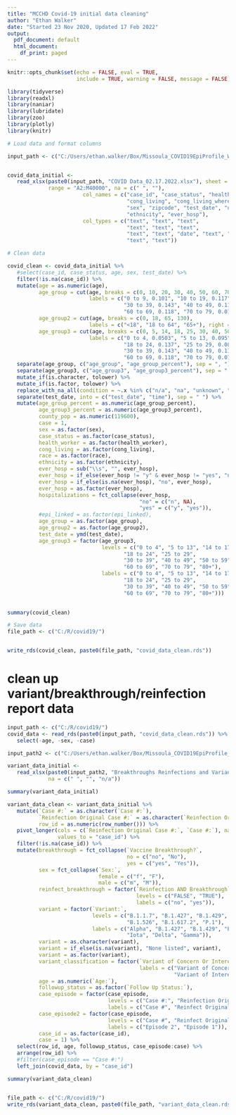 ```yaml
---
title: "MCCHD Covid-19 initial data cleaning"
author: "Ethan Walker"
date: "Started 23 Nov 2020, Updated 17 Feb 2022"
output:
  pdf_document: default
  html_document:
    df_print: paged
---
```


```r
knitr::opts_chunk$set(echo = FALSE, eval = TRUE, 
                      include = TRUE, warning = FALSE, message = FALSE)
```

```r
library(tidyverse)
library(readxl)
library(naniar)
library(lubridate)
library(zoo)
library(plotly)
library(knitr)
```


```r
# Load data and format columns

input_path <- c("C:/Users/ethan.walker/Box/Missoula_COVID19EpiProfile_Working/")


covid_data_initial <- 
   read_xlsx(paste0(input_path, "COVID Data_02.17.2022.xlsx"), sheet = 1,
             range = "A2:M40000", na = c(" ", ""),
                        col_names = c("case_id", "case_status", "health_worker", 
                                      "cong_living", "cong_living_where", "age", 
                                      "sex", "zipcode", "test_date", "um_student", "race", 
                                      "ethnicity", "ever_hosp"),
                        col_types = c("text", "text", "text",
                                      "text", "text", "text",
                                      "text", "text", "date", "text", "text",
                                      "text", "text"))
```


```r
# Clean data

covid_clean <- covid_data_initial %>% 
   #select(case_id, case_status, age, sex, test_date) %>% 
   filter(!is.na(case_id)) %>% 
   mutate(age = as.numeric(age),
          age_group = cut(age, breaks = c(0, 10, 20, 30, 40, 50, 60, 70, 80, 130),
                          labels = c("0 to 9, 0.101", "10 to 19, 0.117", "20 to 29, 0.191", 
                                     "30 to 39, 0.143", "40 to 49, 0.115", "50 to 59, 0.112", 
                                     "60 to 69, 0.118", "70 to 79, 0.072", "80+, 0.032"), right = FALSE),
          age_group2 = cut(age, breaks = c(0, 18, 65, 130),
                          labels = c("<18", "18 to 64", "65+"), right = FALSE),
          age_group3 = cut(age, breaks = c(0, 5, 14, 18, 25, 30, 40, 50, 60, 70, 80, 130),
                          labels = c("0 to 4, 0.0503", "5 to 13, 0.095", "14 to 17, 0.0405", 
                                     "18 to 24, 0.137", "25 to 29, 0.086", 
                                     "30 to 39, 0.143", "40 to 49, 0.115", "50 to 59, 0.112", 
                                     "60 to 69, 0.118", "70 to 79, 0.072", "80+, 0.032"), right = FALSE)) %>% 
   separate(age_group, c("age_group", "age_group_percent"), sep = ", ") %>% 
   separate(age_group3, c("age_group3", "age_group3_percent"), sep = ", ") %>% 
   mutate_if(is.character, tolower) %>% 
   mutate_if(is.factor, tolower) %>% 
   replace_with_na_all(condition = ~.x %in% c("n/a", "na", "unknown", "unkown")) %>% 
   separate(test_date, into = c("test_date", "time"), sep = " ") %>% 
   mutate(age_group_percent = as.numeric(age_group_percent),
          age_group3_percent = as.numeric(age_group3_percent),
          county_pop = as.numeric(119600),
          case = 1,
          sex = as.factor(sex),
          case_status = as.factor(case_status),
          health_worker = as.factor(health_worker),
          cong_living = as.factor(cong_living),
          race = as.factor(race),
          ethnicity = as.factor(ethnicity),
          ever_hosp = sub("\\s", "", ever_hosp),
          ever_hosp = if_else(ever_hosp != "y" & ever_hosp != "yes", "no", ever_hosp),
          ever_hosp = if_else(is.na(ever_hosp), "no", ever_hosp),
          ever_hosp = as.factor(ever_hosp),
          hospitalizations = fct_collapse(ever_hosp,
                                          "no" = c("n", NA),
                                          "yes" = c("y", "yes")),
          #epi_linked = as.factor(epi_linked),
          age_group = as.factor(age_group),
          age_group2 = as.factor(age_group2),
          test_date = ymd(test_date),
          age_group3 = factor(age_group3,
                              levels = c("0 to 4", "5 to 13", "14 to 17", 
                                     "18 to 24", "25 to 29", 
                                     "30 to 39", "40 to 49", "50 to 59", 
                                     "60 to 69", "70 to 79", "80+"),
                              labels = c("0 to 4", "5 to 13", "14 to 17", 
                                     "18 to 24", "25 to 29", 
                                     "30 to 39", "40 to 49", "50 to 59", 
                                     "60 to 69", "70 to 79", "80+"))) 
   

summary(covid_clean)
```

```r
# Save data
file_path <- c("C:/R/covid19/")


write_rds(covid_clean, paste0(file_path, "covid_data_clean.rds"))
```

# clean up variant/breakthrough/reinfection report data
```r
input_path <- c("C:/R/covid19/")
covid_data <- read_rds(paste0(input_path, "covid_data_clean.rds")) %>% 
   select(-age, -sex, -case)

input_path2 <- c("C:/Users/ethan.walker/Box/Missoula_COVID19EpiProfile_Working/")

variant_data_initial <- 
   read_xlsx(paste0(input_path2, "Breakthroughs Reinfections and Variants 9.9.2021.xlsx"), sheet = 1, 
             na = c(" ", "", "n/a")) 

summary(variant_data_initial)

variant_data_clean <- variant_data_initial %>% 
   mutate(`Case #:` = as.character(`Case #:`),
          `Reinfection Original Case #:` = as.character(`Reinfection Original Case #:`),
          row_id = as.numeric(row_number())) %>% 
   pivot_longer(cols = c(`Reinfection Original Case #:`, `Case #:`), names_to = "case_episode", 
                values_to = "case_id") %>% 
   filter(!is.na(case_id)) %>% 
   mutate(breakthrough = fct_collapse(`Vaccine Breakthrough?`,
                                      no = c("no", "No"),
                                      yes = c("yes", "Yes")),
          sex = fct_collapse(`Sex:`,
                             female = c("f", "F"),
                             male = c("m", "M")),
          reinfect_breakthrough = factor(`Reinfection AND Breakthrough`,
                                         levels = c("FALSE", "TRUE"),
                                         labels = c("no", "yes")),
          variant = factor(`Variant:`,
                           levels = c("B.1.1.7", "B.1.427", "B.1.429", "B.1.525", 
                                      "B.1.526", "B.1.617.2", "P.1"),
                           labels = c("Alpha", "B.1.427", "B.1.429", "Eta", 
                                      "Iota", "Delta", "Gamma")),
          variant = as.character(variant),
          variant = if_else(is.na(variant), "None listed", variant),
          variant = as.factor(variant),
          variant_classification = factor(`Variant of Concern Or Interest?`,
                                          labels = c("Variant of Concern",
                                                     "Variant of Interest")),
          age = as.numeric(`Age:`),
          followup_status = as.factor(`Follow Up Status:`),
          case_episode = factor(case_episode,
                                levels = c("Case #:", "Reinfection Original Case #:"),
                                labels = c("Case #", "Reinfect Original Case #")),
          case_episode2 = factor(case_episode,
                                levels = c("Case #", "Reinfect Original Case #"),
                                labels = c("Episode 2", "Episode 1")),
          case_id = as.factor(case_id),
          case = 1) %>% 
   select(row_id, age, followup_status, case_episode:case) %>% 
   arrange(row_id) %>% 
   #filter(case_episode == "Case #:")
   left_join(covid_data, by = "case_id")

summary(variant_data_clean)


file_path <- c("C:/R/covid19/")
write_rds(variant_data_clean, paste0(file_path, "variant_data_clean.rds"))
```

